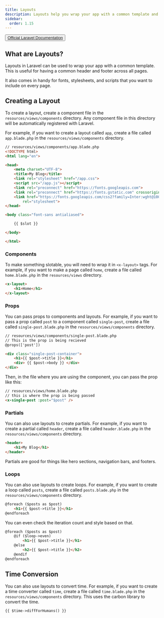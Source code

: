 ---
title: Layouts
description: Layouts help you wrap your app with a common template and slot in content.
sidebar:
  order: 1.15
---
<button> [Official Laravel Documentation](https://laravel.com/docs/10.x/blade#building-layouts) </button>

## What are Layouts?
Layouts in Laravel can be used to wrap your app with a common template. This is useful for having a common header and footer across all pages.

It also comes in handy for fonts, stylesheets, and scripts that you want to include on every page.

## Creating a Layout
To create a layout, create a component file in the `resources/views/components` directory. Any component file in this directory will be automatically registered with Laravel.

For example, if you want to create a layout called `app`, create a file called `app.blade.php` in the `resources/views/components` directory.
```html
// resources/views/components/app.blade.php
<!DOCTYPE html>
<html lang="en">

<head>
    <meta charset="UTF-8">
    <title>My Blog</title>
    <link rel="stylesheet" href="/app.css">
    <script src="/app.js"></script>
    <link rel="preconnect" href="https://fonts.googleapis.com">
    <link rel="preconnect" href="https://fonts.gstatic.com" crossorigin>
    <link href="https://fonts.googleapis.com/css2?family=Inter:wght@100;200;300;400;500;600;700;800;900&display=swap"
        rel="stylesheet">
</head>

<body class="font-sans antialiased">

    {{ $slot }}

</body>

</html>

```

### Components
To make something slotable, you will need to wrap it in `<x-layout>` tags. For example, if you want to make a page called `home`, create a file called `home.blade.php` in the `resources/views` directory.
```html
<x-layout>
    <h1>Home</h1>
</x-layout>
```

### Props
You can pass props to components and layouts. For example, if you want to pass a prop called `post` 
to a component called `single-post`, create a file called `single-post.blade.php` in the `resources/views/components` directory.
```html
// resources/views/components/single-post.blade.php
// This is the prop is being recieved
@props(['post']) 

<div class="single-post-container">
    <h1>{{ $post->title }}</h1>
    <div> {{ $post->body }} </div>
</div>
```

Then, in the file where you are using the component, you can pass the prop like this:
```html
// resources/views/home.blade.php
// this is where the prop is being passed
<x-single-post :post="$post" />
```

### Partials
You can also use layouts to create partials. For example, if you want to create a partial called `header`, create a file called `header.blade.php` in the `resources/views/components` directory.
```html
<header>
    <h1>My Blog</h1>
</header>
```

Partials are good for things like hero sections, navigation bars, and footers.

### Loops
You can also use layouts to create loops. For example, if you want to create a loop called `posts`, create a file called `posts.blade.php` in the `resources/views/components` directory.
```html
@foreach ($posts as $post)
    <h1>{{ $post->title }}</h1>
@endforeach
```

You can even check the iteration count and style based on that.
```html
@foreach ($posts as $post)
    @if ($loop->even)
        <h1>{{ $post->title }}</h1>
    @else
        <h2>{{ $post->title }}</h2>
    @endif
@endforeach
```

## Time Conversion
You can also use layouts to convert time. For example, if you want to create a time converter called
 `time`, create a file called `time.blade.php` in the `resources/views/components` directory. This uses
 the carbon library to convert the time.
```html
{{ $time->diffForHumans() }}
```
